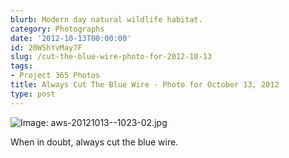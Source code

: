 ```yaml
---
blurb: Modern day natural wildlife habitat.
category: Photographs
date: '2012-10-13T00:00:00'
id: 20WShYvMay7F
slug: /cut-the-blue-wire-photo-for-2012-10-13
tags:
- Project 365 Photos
title: Always Cut The Blue Wire - Photo for October 13, 2012
type: post
---
```


![Image: aws-20121013--1023-02.jpg](/aws-20121013--1023-02.jpg)

When in doubt, always cut the blue wire.